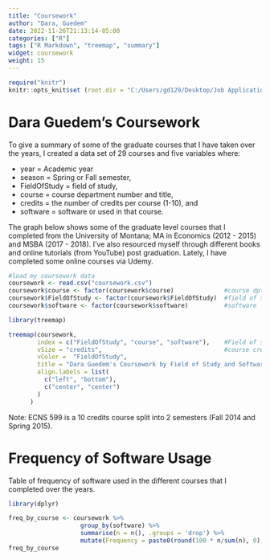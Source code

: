 ```yaml
---
title: "Coursework"
author: "Dara, Guedem"
date: 2022-11-26T21:13:14-05:00
categories: ["R"]
tags: ["R Markdown", "treemap", "summary"]
widget: coursework
weight: 15
---
```


```r
require("knitr")
knitr::opts_knit$set (root.dir = "C:/Users/gd129/Desktop/Job Applications/My Data Analytic Portfolio/Website 2/Course work")
```

# Dara Guedem's Coursework 

To give a summary of some of the graduate courses that I have taken over the years, I created a data set of 29 courses and five variables where: 

  - year = Academic year
  - season = Spring or Fall semester, 
  - FieldOfStudy = field of study, 
  - course = course department number and title, 
  - credits = the number of credits per course (1-10), and 
  - software = software or used in that course. 
  
The graph below shows some of the graduate level courses that I completed from the University of Montana; MA in Economics (2012 - 2015) and MSBA (2017 - 2018). I've also resourced myself through different books and online tutorials (from YouTube) post graduation. Lately, I have completed some online courses via Udemy.



```r
#load my coursework data
coursework <- read.csv("coursework.csv")
coursework$course <- factor(coursework$course)              #course dpt & title
coursework$FieldOfStudy <- factor(coursework$FieldOfStudy)  #field of study
coursework$software <- factor(coursework$software)          #software

library(treemap)

treemap(coursework,
        index = c("FieldOfStudy", "course", "software"),    #Field of study, course, and software.
        vSize = "credits",                                  #course credits
        vColor =  "FieldOfStudy",
        title = "Dara Guedem's Coursework by Field of Study and Software Usage",
        align.labels = list(
          c("left", "bottom"), 
          c("center", "center")
        )
      )
```

Note: ECNS 599 is a 10 credits course split into 2 semesters (Fall 2014 and Spring 2015). 

# Frequency of Software Usage
Table of frequency of software used in the different courses that I completed over the years. 

```r
library(dplyr)

freq_by_course <- coursework %>%
                    group_by(software) %>%
                    summarise(n = n(), .groups = 'drop') %>%
                    mutate(Frequency = paste0(round(100 * n/sum(n), 0), '%'))
freq_by_course
```

